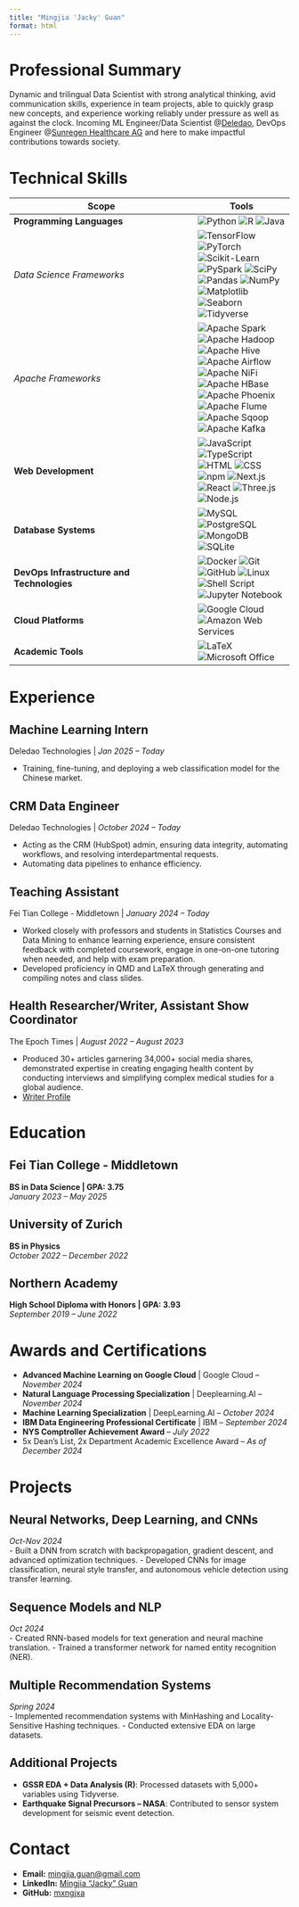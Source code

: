 ```yaml
---
title: "Mingjia 'Jacky' Guan"
format: html
---
```


# Professional Summary

Dynamic and trilingual Data Scientist with strong analytical thinking, avid communication skills, experience in team projects, able to quickly grasp new concepts, and experience working reliably under pressure as well as against the clock. Incoming ML Engineer/Data Scientist @[Deledao](https://www.deledao.com/), DevOps Engineer @[Sunregen Healthcare AG](sunregen.com) and here to make impactful contributions towards society.

# Technical Skills

| **Scope**                                | **Tools**              |
|---------------------------------------------|------------------------|
| **Programming Languages**                  | ![Python](https://img.shields.io/badge/Python-3776AB?style=for-the-badge&logo=python&logoColor=white) ![R](https://img.shields.io/badge/R-276DC3?style=for-the-badge&logo=r&logoColor=white) ![Java](https://img.shields.io/badge/Java-ED8B00?style=for-the-badge&logo=openjdk&logoColor=white) |
| *Data Science Frameworks*                |![TensorFlow](https://img.shields.io/badge/TensorFlow-FF3F06?style=for-the-badge&logo=tensorflow&logoColor=white) ![PyTorch](https://img.shields.io/badge/PyTorch-EE4C2C?style=for-the-badge&logo=pytorch&logoColor=white)![Scikit-Learn](https://img.shields.io/badge/scikit--learn-F7931E?style=for-the-badge&logo=scikit-learn&logoColor=white) ![PySpark](https://img.shields.io/badge/PySpark-FDEE21?style=for-the-badge&logo=Apache%20Spark&logoColor=black) ![SciPy](https://img.shields.io/badge/SciPy-654FF0?style=for-the-badge&logo=scipy&logoColor=white) ![Pandas](https://img.shields.io/badge/pandas-150458?style=for-the-badge&logo=pandas&logoColor=white) ![NumPy](https://img.shields.io/badge/numpy-013243?style=for-the-badge&logo=numpy&logoColor=white) ![Matplotlib](https://img.shields.io/badge/Matplotlib-11557c?style=for-the-badge&logo=matplotlib&logoColor=white) ![Seaborn](https://img.shields.io/badge/Seaborn-3776AB?style=for-the-badge&logo=python&logoColor=white) ![Tidyverse](https://img.shields.io/badge/Tidyverse-1A162D?style=for-the-badge&logo=r&logoColor=white)|
| *Apache Frameworks*                   | ![Apache Spark](https://img.shields.io/badge/Apache%20Spark-FDEE21?style=for-the-badge&logo=apachespark&logoColor=black) ![Apache Hadoop](https://img.shields.io/badge/Apache%20Hadoop-66CCFF?style=for-the-badge&logo=apachehadoop&logoColor=black) ![Apache Hive](https://img.shields.io/badge/Apache%20Hive-FDEE21?style=for-the-badge&logo=apachehive&logoColor=black) ![Apache Airflow](https://img.shields.io/badge/Apache%20Airflow-017CEE?style=for-the-badge&logo=Apache%20Airflow&logoColor=white) ![Apache NiFi](https://img.shields.io/badge/Apache%20NiFi-728E9B?style=for-the-badge&logo=apache&logoColor=white) ![Apache HBase](https://img.shields.io/badge/Apache%20HBase-509ECE?style=for-the-badge&logo=hbase&logoColor=white) ![Apache Phoenix](https://img.shields.io/badge/Apache%20Phoenix-F66F07?style=for-the-badge&logo=phoenix&logoColor=white) ![Apache Flume](https://img.shields.io/badge/Apache%20Flume-007DAB?style=for-the-badge&logo=apacheflume&logoColor=white) ![Apache Sqoop](https://img.shields.io/badge/Apache%20Sqoop-46A508?style=for-the-badge&logo=sqoop&logoColor=white) ![Apache Kafka](https://img.shields.io/badge/Apache%20Kafka-231F20?style=for-the-badge&logo=apachekafka&logoColor=white) |
| **Web Development**                        |![JavaScript](https://img.shields.io/badge/JavaScript-F7DF1E?style=for-the-badge&logo=javascript&logoColor=black) ![TypeScript](https://img.shields.io/badge/TypeScript-007ACC?style=for-the-badge&logo=typescript&logoColor=white) ![HTML](https://img.shields.io/badge/HTML5-E34F26?style=for-the-badge&logo=html5&logoColor=white) ![CSS](https://img.shields.io/badge/CSS3-1572B6?style=for-the-badge&logo=css3&logoColor=white) ![npm](https://img.shields.io/badge/npm-CB3837?style=for-the-badge&logo=npm&logoColor=white) ![Next.js](https://img.shields.io/badge/Next.js-000000?style=for-the-badge&logo=nextdotjs&logoColor=white) ![React](https://img.shields.io/badge/React-61DAFB?style=for-the-badge&logo=react&logoColor=white) ![Three.js](https://img.shields.io/badge/Three.js-000000?style=for-the-badge&logo=three.js&logoColor=white) ![Node.js](https://img.shields.io/badge/Node.js-339933?style=for-the-badge&logo=node.js&logoColor=white)|
| **Database Systems**                       |![MySQL](https://img.shields.io/badge/MySQL-4479A1?style=for-the-badge&logo=mysql&logoColor=white) ![PostgreSQL](https://img.shields.io/badge/PostgreSQL-316192?style=for-the-badge&logo=postgresql&logoColor=white) ![MongoDB](https://img.shields.io/badge/MongoDB-4EA94B?style=for-the-badge&logo=mongodb&logoColor=white) ![SQLite](https://img.shields.io/badge/SQLite-07405E?style=for-the-badge&logo=sqlite&logoColor=white)|
| **DevOps Infrastructure and Technologies** |![Docker](https://img.shields.io/badge/Docker-2CA5E0?style=for-the-badge&logo=docker&logoColor=white) ![Git](https://img.shields.io/badge/Git-F05032?style=for-the-badge&logo=git&logoColor=white) ![GitHub](https://img.shields.io/badge/GitHub-100000?style=for-the-badge&logo=github&logoColor=white) ![Linux](https://img.shields.io/badge/Linux-FCC624?style=for-the-badge&logo=linux&logoColor=black) ![Shell Script](https://img.shields.io/badge/Shell_Script-121011?style=for-the-badge&logo=gnu-bash&logoColor=white) ![Jupyter Notebook](https://img.shields.io/badge/Jupyter-F37626?style=for-the-badge&logo=jupyter&logoColor=white)|
| **Cloud Platforms**                        |![Google Cloud](https://img.shields.io/badge/Google_Cloud-4285F4?style=for-the-badge&logo=google-cloud&logoColor=white) ![Amazon Web Services](https://img.shields.io/badge/AWS-232F3E?style=for-the-badge&logo=amazonwebservices&logoColor=white)|
| **Academic Tools**                         |![LaTeX](https://img.shields.io/badge/LaTeX-008080?style=for-the-badge&logo=latex&logoColor=white) ![Microsoft Office](https://img.shields.io/badge/Microsoft_Office-D83B01?style=for-the-badge&logo=microsoft-office&logoColor=white)|

# Experience

## Machine Learning Intern
Deledao Technologies | 
*Jan 2025 – Today*  

- Training, fine-tuning, and deploying a web classification model for the Chinese market.

## CRM Data Engineer
Deledao Technologies | 
*October 2024 – Today*  

- Acting as the CRM (HubSpot) admin, ensuring data integrity, automating workflows, and resolving interdepartmental requests.
- Automating data pipelines to enhance efficiency.

## Teaching Assistant
Fei Tian College - Middletown | 
*January 2024 – Today*  

- Worked closely with professors and students in Statistics Courses and Data Mining to enhance learning experience, ensure
consistent feedback with completed coursework, engage in one-on-one tutoring when needed, and help with exam
preparation.
- Developed proficiency in QMD and LaTeX through generating and compiling notes and class slides.

## Health Researcher/Writer, Assistant Show Coordinator
The Epoch Times | 
*August 2022 – August 2023*  

- Produced 30+ articles garnering 34,000+ social media shares, demonstrated expertise in creating engaging health content
by conducting interviews and simplifying complex medical studies for a global audience.
- [Writer Profile](https://www.theepochtimes.com/author/mingjia-jacky-guan)

# Education

## Fei Tian College - Middletown  
**BS in Data Science | GPA: 3.75**  
*January 2023 – May 2025*

## University of Zurich  
**BS in Physics**  
*October 2022 – December 2022*

## Northern Academy  
**High School Diploma with Honors | GPA: 3.93**  
*September 2019 – June 2022*

# Awards and Certifications

- **Advanced Machine Learning on Google Cloud** | Google Cloud – *November 2024*
- **Natural Language Processing Specialization** | Deeplearning.AI – *November 2024*
- **Machine Learning Specialization** | DeepLearning.AI – *October 2024*
- **IBM Data Engineering Professional Certificate** | IBM – *September 2024*
- **NYS Comptroller Achievement Award** – *July 2022*
- 5x Dean’s List, 2x Department Academic Excellence Award – *As of December 2024*

# Projects

## Neural Networks, Deep Learning, and CNNs
*Oct-Nov 2024*  
- Built a DNN from scratch with backpropagation, gradient descent, and advanced optimization techniques.
- Developed CNNs for image classification, neural style transfer, and autonomous vehicle detection using transfer learning.

## Sequence Models and NLP
*Oct 2024*  
- Created RNN-based models for text generation and neural machine translation.
- Trained a transformer network for named entity recognition (NER).

## Multiple Recommendation Systems
*Spring 2024*  
- Implemented recommendation systems with MinHashing and Locality-Sensitive Hashing techniques.
- Conducted extensive EDA on large datasets.

## Additional Projects
- **GSSR EDA + Data Analysis (R)**: Processed datasets with 5,000+ variables using Tidyverse.
- **Earthquake Signal Precursors – NASA**: Contributed to sensor system development for seismic event detection.

# Contact

- **Email:** [mingjia.guan@gmail.com](mailto:mingjia.guan@gmail.com)
- **LinkedIn:** [Mingjia “Jacky” Guan](https://www.linkedin.com/in/mingjia-jacky-guan/)
- **GitHub:** [mxngjxa](https://github.com/mxngjxa)
